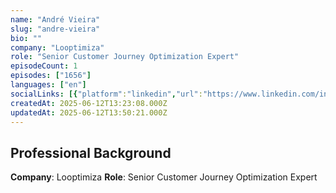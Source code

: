 ```yaml
---
name: "André Vieira"
slug: "andre-vieira"
bio: ""
company: "Looptimiza"
role: "Senior Customer Journey Optimization Expert"
episodeCount: 1
episodes: ["1656"]
languages: ["en"]
socialLinks: [{"platform":"linkedin","url":"https://www.linkedin.com/in/andrevieira1/"}]
createdAt: 2025-06-12T13:23:08.000Z
updatedAt: 2025-06-12T13:50:21.000Z
---
```


## Professional Background

**Company**: Looptimiza
**Role**: Senior Customer Journey Optimization Expert
